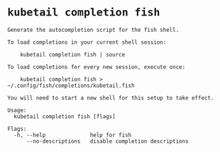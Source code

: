 # `kubetail completion fish`

```console
Generate the autocompletion script for the fish shell.

To load completions in your current shell session:

	kubetail completion fish | source

To load completions for every new session, execute once:

	kubetail completion fish > ~/.config/fish/completions/kubetail.fish

You will need to start a new shell for this setup to take effect.

Usage:
  kubetail completion fish [flags]

Flags:
  -h, --help              help for fish
      --no-descriptions   disable completion descriptions
```
